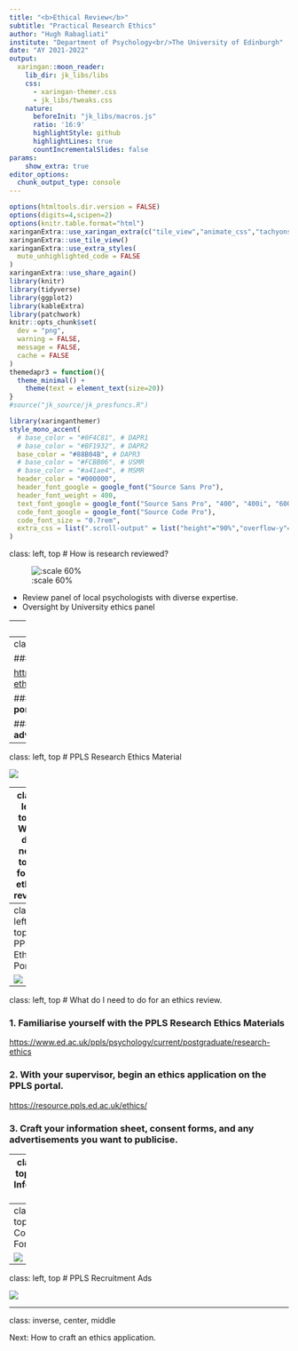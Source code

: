 ```yaml
---
title: "<b>Ethical Review</b>"
subtitle: "Practical Research Ethics"
author: "Hugh Rabagliati"
institute: "Department of Psychology<br/>The University of Edinburgh"
date: "AY 2021-2022"
output:
  xaringan::moon_reader:
    lib_dir: jk_libs/libs
    css: 
      - xaringan-themer.css
      - jk_libs/tweaks.css
    nature:
      beforeInit: "jk_libs/macros.js"
      ratio: '16:9'
      highlightStyle: github
      highlightLines: true
      countIncrementalSlides: false
params: 
    show_extra: true
editor_options:
  chunk_output_type: console
---
```



```r
options(htmltools.dir.version = FALSE)
options(digits=4,scipen=2)
options(knitr.table.format="html")
xaringanExtra::use_xaringan_extra(c("tile_view","animate_css","tachyons"))
xaringanExtra::use_tile_view()
xaringanExtra::use_extra_styles(
  mute_unhighlighted_code = FALSE
)
xaringanExtra::use_share_again()
library(knitr)
library(tidyverse)
library(ggplot2)
library(kableExtra)
library(patchwork)
knitr::opts_chunk$set(
  dev = "png",
  warning = FALSE,
  message = FALSE,
  cache = FALSE
)
themedapr3 = function(){
  theme_minimal() + 
    theme(text = element_text(size=20))
}
#source("jk_source/jk_presfuncs.R")
```

```r
library(xaringanthemer)
style_mono_accent(
  # base_color = "#0F4C81", # DAPR1
  # base_color = "#BF1932", # DAPR2
  base_color = "#88B04B", # DAPR3 
  # base_color = "#FCBB06", # USMR
  # base_color = "#a41ae4", # MSMR
  header_color = "#000000",
  header_font_google = google_font("Source Sans Pro"),
  header_font_weight = 400,
  text_font_google = google_font("Source Sans Pro", "400", "400i", "600", "600i"),
  code_font_google = google_font("Source Code Pro"),
  code_font_size = "0.7rem",
  extra_css = list(".scroll-output" = list("height"="90%","overflow-y"="scroll"))
)
```


class: left, top
# How is research reviewed?

![:scale 60%](images/EthicsPortal.png)

- Review panel of local psychologists with diverse expertise.
- Oversight by University ethics panel

---
class: left, top
# Types of review

### **Not all research requires a full ethical review.**

- e.g., No review needed for reanalysis of publicly available, unidentified data.

### **Most human subjects research does require review.**

- Review by one panel member if not collecting sensitive data.
- Review by two panel members if collecting data from children, or collecting sensitive personal data.
- Review by Head of Department if collecting dangerous data, or (as of Autumn 2021) in-person data.

---
class: left, top
# What do I need to do for an ethics review.

### **1. Familiarise yourself with the PPLS Research Ethics Materials**

[https://www.ed.ac.uk/ppls/psychology/current/postgraduate/research-ethics](https://www.ed.ac.uk/ppls/psychology/current/postgraduate/research-ethics)

### **2. With your supervisor, begin an ethics application on the PPLS portal.**
[https://resource.ppls.ed.ac.uk/ethics/]()

### **3. Craft your information sheet, consent forms, and any advertisements you want to publicise. **

---
class: left, top
# PPLS Research Ethics Material

![](images/PPLSWebsite.png)



---
class: left, top
# What do I need to do for an ethics review.

### **1. Familiarise yourself with the PPLS Research Ethics Materials**

[https://www.ed.ac.uk/ppls/psychology/current/postgraduate/research-ethics](https://www.ed.ac.uk/ppls/psychology/current/postgraduate/research-ethics)

### **2. With your supervisor, begin an ethics application on the PPLS portal.**
[https://resource.ppls.ed.ac.uk/ethics/]()

### **3. Craft your information sheet, consent forms, and any advertisements you want to publicise. **

---
class: left, top
# PPLS Ethics Portal

![](images/EthicsPortal.png)


---
class: left, top
# What do I need to do for an ethics review.

### **1. Familiarise yourself with the PPLS Research Ethics Materials**

[https://www.ed.ac.uk/ppls/psychology/current/postgraduate/research-ethics](https://www.ed.ac.uk/ppls/psychology/current/postgraduate/research-ethics)

### **2. With your supervisor, begin an ethics application on the PPLS portal.**
[https://resource.ppls.ed.ac.uk/ethics/]()

### **3. Craft your information sheet, consent forms, and any advertisements you want to publicise. **


---
class: left, top
# PPLS Information Sheet

![](images/InfoSheet.png)


---
class: left, top
# PPLS Consent Form

![](images/ConsentFrm.png)


---
class: left, top
# PPLS Recruitment Ads

![](images/RecruitmentAd.jpg)


---
class: inverse, center, middle

Next: How to craft an ethics application.

